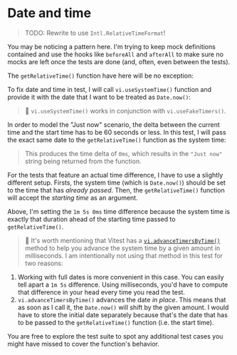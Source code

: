 # Date and time

> TODO: Rewrite to use `Intl.RelativeTimeFormat`!

You may be noticing a pattern here. I'm trying to keep mock definitions contained and use the hooks like `beforeAll` and `afterAll` to make sure no mocks are left once the tests are done (and, often, even between the tests).

The `getRelativeTime()` function have here will be no exception:

<CodeFile file="get-relative-time.test.ts" range="3-9" highlight="4,8" />

To fix date and time in test, I will call `vi.useSystemTime()` function and provide it with the date that I want to be treated as `Date.now()`:

<CodeFile file="get-relative-time.test.ts" range="11-12" highlight="12" />

> 📜 `vi.useSystemTime()` works in conjunction with `vi.useFakeTimers()`.

In order to model the "Just now" scenario, the delta between the current time and the start time has to be 60 seconds or less. In this test, I will pass the exact same date to the `getRelativeTime()` function as the system time:

<CodeFile file="get-relative-time.test.ts" range="13" />

> This produces the time delta of `0ms`, which results in the `"Just now"` string being returned from the function.

For the tests that feature an actual time difference, I have to use a slightly different setup. Firsts, the system time (which is `Date.now()`) should be set to the time that has _already passed_. Then, the `getRelativeTime()` function will accept the _starting time_ as an argument.

<CodeFile file="get-relative-time.test.ts" range="21-26" highlight="22,23" />

Above, I'm setting the `1m 5s 0ms` time difference because the system time is exactly that duration ahead of the starting time passed to `getRelativeTime()`.

> 📜 It's worth mentioning that Vitest has a [`vi.advanceTimersByTime()`](https://vitest.dev/api/vi.html#vi-advancetimersbytime) method to help you advance the system time by a given amount in milliseconds. I am intentionally not using that method in this test for two reasons:

1. Working with full dates is more convenient in this case. You can easily tell apart a `1m 5s` difference. Using milliseconds, you'd have to compute that difference in your head every time you read the test.
1. `vi.advanceTimersByTime()` advances the date _in place_. This means that as soon as I call it, the `Date.now()` will shift by the given amount. I would have to store the initial date separately because that's the date that has to be passed to the `getRelativeTime()` function (i.e. the start time).

You are free to explore the <InlineFile file="get-relative-time.test.ts" /> test suite to spot any additional test cases you might have missed to cover the function's behavior.
